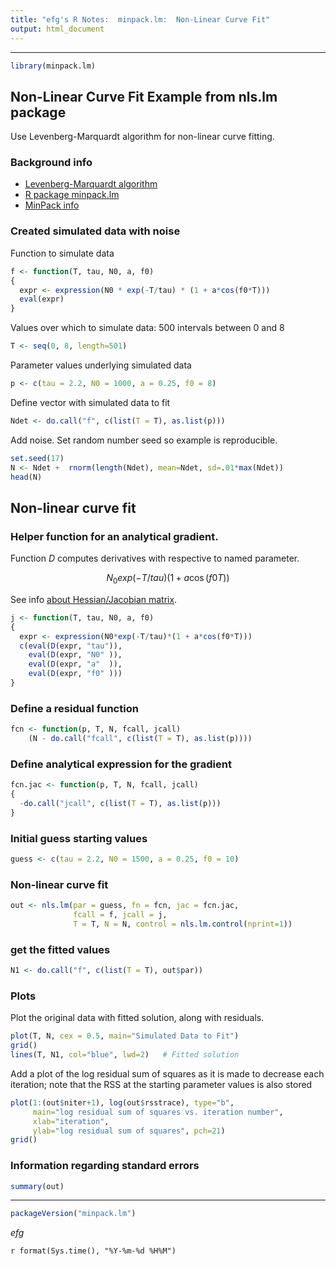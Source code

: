 ```yaml
---
title: "efg's R Notes:  minpack.lm:  Non-Linear Curve Fit"
output: html_document
---
```


*****

```r
library(minpack.lm)
```


## Non-Linear Curve Fit Example from nls.lm package

Use Levenberg-Marquardt algorithm for non-linear curve fitting.

### Background info

* [Levenberg-Marquardt algorithm](http://en.wikipedia.org/wiki/Levenberg%E2%80%93Marquardt_algorithm)
* [R package minpack.lm](http://cran.r-project.org/web/packages/minpack.lm/minpack.lm.pdf)
* [MinPack info](http://www.netlib.org/minpack/ex/file06)


### Created simulated data with noise

Function to simulate data 
```r
f <- function(T, tau, N0, a, f0) 
{
  expr <- expression(N0 * exp(-T/tau) * (1 + a*cos(f0*T)))
  eval(expr)
}
```

Values over which to simulate data: 500 intervals between 0 and 8 
```r
T <- seq(0, 8, length=501)
```

Parameter values underlying simulated data  
```r
p <- c(tau = 2.2, N0 = 1000, a = 0.25, f0 = 8)
```

Define vector with simulated data to fit

```r
Ndet <- do.call("f", c(list(T = T), as.list(p)))
```

Add noise.  Set random number seed so example is reproducible.

```r
set.seed(17)
N <- Ndet +  rnorm(length(Ndet), mean=Ndet, sd=.01*max(Ndet))
head(N)
```

## Non-linear curve fit

### Helper function for an analytical gradient. 

Function *D* computes derivatives with respective to named parameter.

$$ N_0 exp(-T/tau) (1 + a\cos(f0 T)) $$

See info [about Hessian/Jacobian matrix](http://mathworld.wolfram.com/Hessian.html).

```r
j <- function(T, tau, N0, a, f0) 
{
  expr <- expression(N0*exp(-T/tau)*(1 + a*cos(f0*T)))
  c(eval(D(expr, "tau")), 
    eval(D(expr, "N0" )),
    eval(D(expr, "a"  )), 
    eval(D(expr, "f0" )))
}
```

### Define a residual function 

```r
fcn <- function(p, T, N, fcall, jcall)
    (N - do.call("fcall", c(list(T = T), as.list(p))))
```

### Define analytical expression for the gradient

```r
fcn.jac <- function(p, T, N, fcall, jcall) 
{
  -do.call("jcall", c(list(T = T), as.list(p)))
}  
```

### Initial guess starting values 
```r
guess <- c(tau = 2.2, N0 = 1500, a = 0.25, f0 = 10)
```

### Non-linear curve fit
```r
out <- nls.lm(par = guess, fn = fcn, jac = fcn.jac,
              fcall = f, jcall = j,
              T = T, N = N, control = nls.lm.control(nprint=1))
```

### get the fitted values 
```r
N1 <- do.call("f", c(list(T = T), out$par))  
```

### Plots

Plot the original data with fitted solution, along with residuals.

```r
plot(T, N, cex = 0.5, main="Simulated Data to Fit")
grid()
lines(T, N1, col="blue", lwd=2)   # Fitted solution
```

Add a plot of the log residual sum of squares as it is made to decrease each iteration; note that the RSS at the starting parameter values is also stored

```r
plot(1:(out$niter+1), log(out$rsstrace), type="b",
     main="log residual sum of squares vs. iteration number",
     xlab="iteration", 
     ylab="log residual sum of squares", pch=21) 
grid()
```

### Information regarding standard errors
```r
summary(out) 
```

*****
```r
packageVersion("minpack.lm")
```

*efg*

`r format(Sys.time(), "%Y-%m-%d %H%M")`

